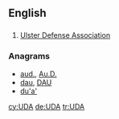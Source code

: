 {{also|uda}}
==English==

==={{initialism-old|en}}===
{{en-initialism}}

# [[w:Ulster Defense Association|Ulster Defense Association]]

===Anagrams===
* [[aud.#English|aud.]], [[Au.D.#English|Au.D.]]
* [[dau#English|dau]], [[DAU#English|DAU]]
* [[du'a'#English|du'a']]

[[cy:UDA]]
[[de:UDA]]
[[tr:UDA]]